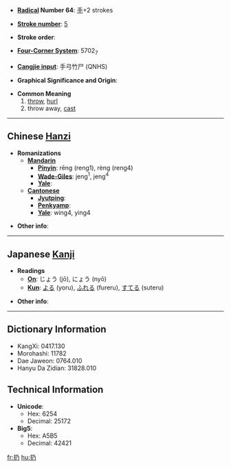 * '''[[Wiktionary:Chinese radical index| Radical]] Number 64''': [[Wiktionary:Chinese radical index 手|手]]+2 strokes

* '''[[Wiktionary:Chinese total strokes index|Stroke number]]''': [[Wiktionary:Chinese total strokes index 5|5]]

* '''Stroke order''': 

* '''[[Wiktionary:Chinese four corner index|Four-Corner System]]''': 5702<sub>7</sub>

* '''[[Wiktionary:Chinese Cangjie index|Cangjie input]]''': 手弓竹尸 (QNHS)

* '''Graphical Significance and Origin''': 

* '''Common Meaning'''
*# [[throw]], [[hurl]]
*# throw away, [[cast]]


----

== Chinese [[Hanzi]] ==

* '''Romanizations'''
** '''[[Mandarin]]'''
*** '''[[Pinyin]]''': rēng (reng1), rèng (reng4)
*** '''[[Wade-Giles]]''': jeng<sup>1</sup>, jeng<sup>4</sup>
*** '''[[Yale]]''': 
** '''[[Cantonese]]'''
*** '''[[Jyutping]]''':
*** '''[[Penkyamp]]''': 
*** '''[[Yale]]''': wing4, ying4

* '''Other info''': 

----

== Japanese [[Kanji]] ==

* '''Readings'''
** '''[[On]]''': じょう (jō), にょう (nyō)
** '''[[Kun]]''': [[よる]] (yoru), [[ふれる]] (fureru), [[すてる]] (suteru)

* '''Other info''':  

----

== Dictionary Information ==

* KangXi: 0417.130
* Morohashi: 11782
* Dae Jaweon: 0764.010
* Hanyu Da Zidian: 31828.010

== Technical Information ==

* '''Unicode''':
** Hex: 6254
** Decimal: 25172
* '''Big5''':
** Hex: A5B5
** Decimal: 42421

[[fr:扔]]
[[hu:扔]]
